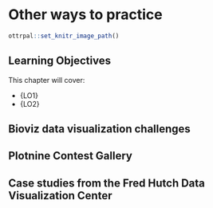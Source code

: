 # Other ways to practice

```r
ottrpal::set_knitr_image_path()
```

## Learning Objectives

This chapter will cover:

- {LO1}
- {LO2}


## Bioviz data visualization challenges
## Plotnine Contest Gallery
## Case studies from the Fred Hutch Data Visualization Center
